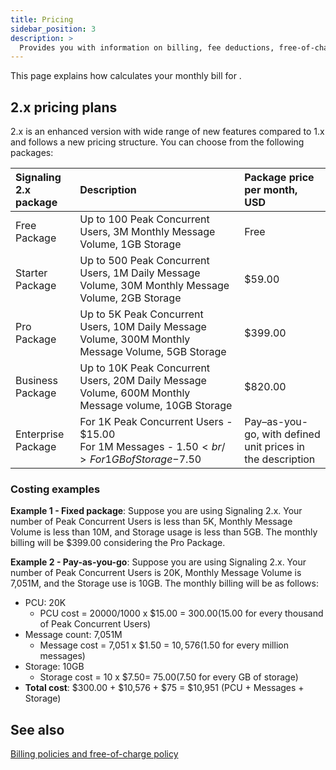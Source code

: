```yaml
---
title: Pricing
sidebar_position: 3
description: >
  Provides you with information on billing, fee deductions, free-of-charge policy, and any suspension to your account based on the account type.
---
```




This page explains how <Vg k="COMPANY" /> calculates your monthly bill for <Vg k="SIG"/>.

<Pricing />

## <Vg k="SIG"/> 2.x pricing plans

<Vg k="SIG"/> 2.x is an enhanced version with wide range of new features compared to 1.x and follows a new pricing structure. You can choose from the following packages:

| Signaling 2.x package | Description | Package price per month, USD |
|:-------------|:------------------------------------------|:----------|
| Free Package | Up to 100 Peak Concurrent Users, 3M Monthly Message Volume, 1GB Storage | Free |
| Starter Package | Up to 500 Peak Concurrent Users, 1M Daily Message Volume, 30M Monthly Message Volume, 2GB Storage | $59.00 |
| Pro Package | Up to 5K Peak Concurrent Users, 10M Daily Message Volume, 300M Monthly Message Volume, 5GB Storage | $399.00 |
| Business Package | Up to 10K Peak Concurrent Users, 20M Daily Message Volume, 600M Monthly Message volume, 10GB Storage | $820.00 |
| Enterprise Package | For 1K Peak Concurrent Users - $15.00<br/>For 1M Messages - $1.50 <br/> For 1GB of Storage -$7.50 | Pay–as-you-go, with defined unit prices in the description |

### Costing examples

**Example 1 - Fixed package**: Suppose you are using Signaling 2.x. Your number of Peak Concurrent Users is less than 5K, Monthly Message Volume is less than 10M, and Storage usage is less than 5GB. The monthly billing will be $399.00 considering the Pro Package.

**Example 2 - Pay-as-you-go**: Suppose you are using Signaling 2.x. Your number of Peak Concurrent Users is 20K, Monthly Message Volume is 7,051M, and the Storage use is 10GB. The monthly billing will be as follows:

* PCU: 20K
  * PCU cost = 20000/1000 x $15.00 = $300.00 ($15.00 for every thousand of Peak Concurrent Users)
* Message count: 7,051M
  * Message cost = 7,051 x $1.50 = $10,576 ($1.50 for every million messages)
* Storage: 10GB
  * Storage cost = 10 x $7.50= $75.00 ($7.50 for every GB of storage)
* **Total cost**: $300.00 + $10,576 + $75 = $10,951 (PCU + Messages + Storage)

## See also

[Billing policies and free-of-charge policy](../reference/billing-policies)




